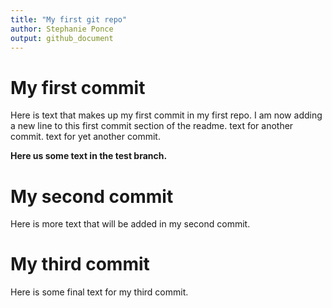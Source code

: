 ```yaml
---
title: "My first git repo"
author: Stephanie Ponce
output: github_document
---
```


# My first commit

Here is text that makes up my first commit in my first repo.
I am now adding a new line to this first commit section of the readme.
text for another commit.
text for yet another commit.

__Here us some text in the test branch.__

# My second commit

Here is more text that will be added in my second commit.

# My third commit

 Here is some final text for my third commit.